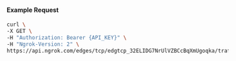 #### Example Request

```bash
curl \
-X GET \
-H "Authorization: Bearer {API_KEY}" \
-H "Ngrok-Version: 2" \
https://api.ngrok.com/edges/tcp/edgtcp_32ELIDG7NrUlVZBCcBqXmUgoqka/traffic_policy
```
